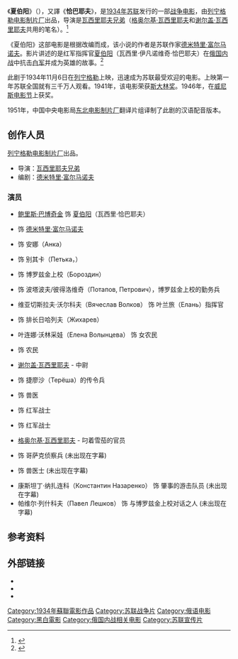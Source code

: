 {{noteTA
|T=zh-cn:夏伯阳 (电影);zh-sg:恰巴耶夫 (电影);zh-hant:恰巴耶夫 (電影);
|1=zh-cn:夏伯阳 (电影);zh-sg:恰巴耶夫 (电影);zh-hant:恰巴耶夫 (電影);
}}
{{Infobox film
|name            = 夏伯阳
|original_name = {{lang|ru|Чапаев}}
|image           = 
|caption         = 
|director        = [[瓦西里耶夫兄弟|瓦西里耶夫兄弟]]
|producer        =
|writer          = [[德米特里·富尔马诺夫|德米特里·富尔马诺夫]] （同名小说作者）
|starring        = [[鲍里斯·安德烈耶维奇·巴博奇金|鲍里斯·巴博奇金]]<br>{{link-en|鲍里斯·弗拉基米洛维奇·布利诺夫|Boris Blinov|鲍里斯·布利诺夫}}<br>{{link-ru|瓦尔瓦拉·谢尔盖耶夫娜·米亚斯尼科娃|Мясникова, Варвара Сергеевна|瓦尔瓦拉·米亚斯尼科娃}}<br>{{link-en|列昂尼德·亚历山德罗维奇·克米特|Leonid Kmit|列昂尼德·克米特}}
|music           = [[加夫里尔·尼古拉耶维奇·波波夫|加夫里尔·波波夫]]
|cinematography  =
|editing         =
|distributor     =
|studio          = [[列宁格勒电影制片厂|列宁格勒电影制片厂]]
|released        = {{flag icon|USSR}}1934年11月7日<br />{{flag icon|USA}}1935年1月14日<br />{{flag icon|Denmark}}1937年5月24日<br />{{flag icon|Argentina}}1940年12月3日<br />{{flag icon|Poland}}1945年<br />{{flag icon|Hungary}}1945年11月<br />{{flag icon|Czechoslovakia}}1946年<br />{{flag icon|Germany}}1946年3月14日<br />{{flag icon|Austria}}1946年5月23日<br />{{flag icon|Finland}}1947年10月31日<br />{{flag icon|CHN}}1951年<br />{{flag icon|Italy}}1961年
|runtime         = 95分钟
|country         = {{USSR}}
|language        = [[俄语|俄语]]
|budget          =
}}
《'''夏伯阳'''》（{{lang-ru|Чапаев}}），又譯《'''恰巴耶夫'''》，是[[1934年|1934年]][[苏联|苏联]]发行的一部[[战争电影|战争电影]]，由[[列宁格勒电影制片厂|列宁格勒电影制片厂]]出品，导演是[[瓦西里耶夫兄弟|瓦西里耶夫兄弟]]（[[格奥尔基·瓦西里耶夫|格奥尔基·瓦西里耶夫]]和[[谢尔盖·瓦西里耶夫|谢尔盖·瓦西里耶夫]]共用的笔名）。<ref>{{cite book|last=Beumers|first=Birgit|title=Directory of World Cinema: RUSSIA 2|year=2015|publisher=Intellect Ltd|isbn=978-1-7832-0010-8|pages=38–40|url=https://books.google.fr/books?id=fL1DCgAAQBAJ&pg=PA39&lpg=PA39&dq=russian+drama+Chapaev&source=bl&ots=VvbYqfL6-A&sig=Gt6m34TanK0zcfTwhENNBM2NJww&hl=fr&sa=X&ved=0ahUKEwjBktibgdvJAhUB5RoKHXlpBhw4ChDoAQgbMAA#v=onepage&q=russian%20drama%20Chapaev&f=false|access-date=2017-04-09|archive-date=2017-12-25|archive-url=https://web.archive.org/web/20171225203049/https://books.google.fr/books?id=fL1DCgAAQBAJ&pg=PA39&lpg=PA39&dq=russian+drama+Chapaev&source=bl&ots=VvbYqfL6-A&sig=Gt6m34TanK0zcfTwhENNBM2NJww&hl=fr&sa=X&ved=0ahUKEwjBktibgdvJAhUB5RoKHXlpBhw4ChDoAQgbMAA#v=onepage&q=russian%20drama%20Chapaev&f=false|dead-url=no}}</ref>

《夏伯阳》这部电影是根据{{link-ru|夏伯阳 (小说)|Чапаев (роман)|同名小说}}改编而成，该小说的作者是苏联作家[[德米特里·富尔马诺夫|德米特里·富尔马诺夫]]。影片讲述的是红军指挥官[[夏伯阳|夏伯阳]]（瓦西里·伊凡诺维奇·恰巴耶夫）在[[俄国内战|俄国内战]]中抗击[[白军|白军]]并成为英雄的故事。<ref>{{cite book|last=Rollberg|first=Peter|title=Historical Dictionary of Russian and Soviet Cinema|year=2008|publisher=Scarecrow Press|isbn=978-0-8108-6268-5|page=132|url=https://books.google.fr/books?id=Cuw1vHuxITYC&pg=PA132&lpg=PA132&dq=russian+drama+Chapaev&source=bl&ots=12hoaMKl84&sig=YG-ihJnuhOgxyMjWPs9o3YzK5Yc&hl=fr&sa=X&ved=0ahUKEwji0-PL9trJAhUEPxoKHZdjCMgQ6AEIQDAE#v=onepage&q=russian%20drama%20Chapaev&f=false|access-date=2017-04-09|archive-date=2017-12-23|archive-url=https://web.archive.org/web/20171223104103/https://books.google.fr/books?id=Cuw1vHuxITYC&pg=PA132&lpg=PA132&dq=russian+drama+Chapaev&source=bl&ots=12hoaMKl84&sig=YG-ihJnuhOgxyMjWPs9o3YzK5Yc&hl=fr&sa=X&ved=0ahUKEwji0-PL9trJAhUEPxoKHZdjCMgQ6AEIQDAE#v=onepage&q=russian%20drama%20Chapaev&f=false|dead-url=no}}</ref>

此剧于1934年11月6日在[[列宁格勒|列宁格勒]]上映，迅速成为苏联最受欢迎的电影。上映第一年苏联全国就有三千万人观看。1941年，该电影荣获[[斯大林奖|斯大林奖]]。1946年，在[[威尼斯电影节|威尼斯电影节]]上获奖。

1951年，中国中央电影局[[东北电影制片厂|东北电影制片厂]]翻译片组译制了此剧的汉语配音版本。
==创作人员==
[[列宁格勒电影制片厂|列宁格勒电影制片厂]]出品。

*导演：[[瓦西里耶夫兄弟|瓦西里耶夫兄弟]]
*编剧：[[德米特里·富尔马诺夫|德米特里·富尔马诺夫]]

===演员===
* [[鲍里斯·安德烈耶维奇·巴博奇金|鲍里斯·巴博奇金]] 饰 [[夏伯阳|夏伯阳]]（瓦西里·恰巴耶夫）
* {{link-en|鲍里斯·弗拉基米洛维奇·布利诺夫|Boris Blinov|鲍里斯·布利诺夫}} 饰 [[德米特里·富尔马诺夫|德米特里·富尔马诺夫]]
* {{link-ru|瓦尔瓦拉·谢尔盖耶夫娜·米亚斯尼科娃|Мясникова, Варвара Сергеевна|瓦尔瓦拉·米亚斯尼科娃}} 饰 安娜（Анка）
* {{link-en|列昂尼德·亚历山德罗维奇·克米特|Leonid Kmit|列昂尼德·克米特}} 饰 别其卡（Петька，{{link-ru|彼得·谢苗诺维奇·伊萨耶夫|Исаев, Пётр Семёнович|彼得·伊萨耶夫}}）
* {{link-ru|伊拉里翁·尼古拉耶维奇·佩夫佐夫|Певцов, Илларион Николаевич|伊拉里翁·佩夫佐夫}} 饰 博罗兹金上校（Бороздин）
* {{link-ru|斯捷潘·约瑟夫维奇·什库拉特|Шкурат, Степан Иосифович|斯捷潘·什库拉特}} 饰 波塔波夫/彼得洛维奇（Потапов, Петрович），博罗兹金上校的勤务兵
* 维亚切斯拉夫·沃尔科夫（Вячеслав Волков） 饰 叶兰旅（Елань）指挥官
* {{link-en|尼古拉·康斯坦丁诺维奇·西蒙诺夫|Nikolay Simonov|尼古拉·西蒙诺夫}} 饰 排长日哈列夫（Жихарев）
* 叶连娜·沃林采娃（Елена Волынцева） 饰 女农民
* {{link-en|鲍里斯·彼得洛维奇·奇尔科夫|Boris Chirkov|鲍里斯·奇尔科夫}} 饰 农民
* [[谢尔盖·瓦西里耶夫|谢尔盖·瓦西里耶夫]] - 中尉
* {{link-en|格奥尔基·斯捷潘诺维奇·日茹诺夫|Georgiy Zhzhonov|格奥尔基·日茹诺夫}} 饰 捷廖沙（Терёша）的传令兵
* {{link-en|米哈伊尔·安东诺维奇·罗斯托夫采夫|Mikhail Rostovtsev (actor)|米哈伊尔·罗斯托夫采夫}} 饰 兽医
* {{link-ru|安德烈·尼古拉耶维奇·阿普索隆|Апсолон, Андрей Николаевич|安德烈·阿普索隆}} 饰 红军战士
* {{link-ru|斯捷潘·伊万诺维奇·克雷洛夫|Крылов, Степан Иванович|斯捷潘·克雷洛夫}} 饰 红军战士
*[[格奥尔基·瓦西里耶夫|格奥尔基·瓦西里耶夫]] - 叼着雪茄的官员
* {{link-ru|维克托·彼得洛维奇·亚布隆斯基|Яблонский, Виктор Петрович|维克托·亚布隆斯基}} 饰 哥萨克侦察兵 (未出现在字幕)
* {{link-ru|埃米尔·米哈伊洛维奇·加尔|Галь, Эмиль Михайлович|埃米尔·加尔}} 饰 兽医士 (未出现在字幕)
* 康斯坦丁·纳扎连科（Константин Назаренко） 饰 肇事的游击队员 (未出现在字幕)
* 帕维尔·列什科夫（Павел Лешков） 饰 与博罗兹金上校对话之人 (未出现在字幕)

==参考资料==
{{reflist}}

==外部链接==
*{{IMDb title|0024966}}
*{{Internet Archive film|id=Chapaev}}
*{{Rotten Tomatoes|chapayev}}

[[Category:1934年蘇聯電影作品|Category:1934年蘇聯電影作品]]
[[Category:苏联战争片|Category:苏联战争片]]
[[Category:俄语电影|Category:俄语电影]]
[[Category:黑白電影|Category:黑白電影]]
[[Category:俄国内战相关电影|Category:俄国内战相关电影]]
[[Category:苏联宣传片|Category:苏联宣传片]]
